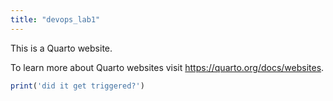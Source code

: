 ```yaml
---
title: "devops_lab1"
---
```


This is a Quarto website.

To learn more about Quarto websites visit <https://quarto.org/docs/websites>.

```r
print('did it get triggered?')
```
